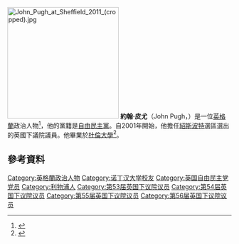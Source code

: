 [[File:John_Pugh_at_Sheffield_2011_(cropped).jpg|250px]]
'''約翰·皮尤'''（John Pugh，{{bd|1948年|6月28日}}）是一位[[英格蘭|英格蘭]]政治人物<ref>{{cite web|url=http://www.liverpooldailypost.co.uk/liverpool-news/regional-news/2008/01/08/mp-john-pugh-lands-treasury-spokesman-role-for-lib-dems-64375-20322349/|title=Liverpool Echo: Latest Liverpool and Merseyside news, sports and what's on|work=Liverpool Echo|accessdate=17 December 2014|archive-date=2012-03-25|archive-url=https://web.archive.org/web/20120325002756/http://www.liverpooldailypost.co.uk/liverpool-news/regional-news/2008/01/08/mp-john-pugh-lands-treasury-spokesman-role-for-lib-dems-64375-20322349/|dead-url=no}}</ref>，他的黨籍是[[自由民主黨_(英國)|自由民主黨]]。自2001年開始，他擔任[[紹斯波特_(英國國會選區)|紹斯波特]]選區選出的英國下議院議員。他畢業於[[杜倫大學|杜倫大學]]<ref>{{cite web|url=http://www.politics.co.uk/mps/party-politics/liberal-democrats/pugh-john-$452065.htm|title=John Pugh|work=Politics.co.uk|accessdate=17 December 2014|archive-date=2011-05-27|archive-url=https://web.archive.org/web/20110527184745/http://www.politics.co.uk/mps/party-politics/liberal-democrats/pugh-john-$452065.htm|dead-url=no}}</ref>。

==參考資料==
{{Reflist}}
{{DEFAULTSORT: Pugh, John}}
[[Category:英格蘭政治人物|Category:英格蘭政治人物]]
[[Category:诺丁汉大学校友|Category:诺丁汉大学校友]]
[[Category:英国自由民主党党员|Category:英国自由民主党党员]]
[[Category:利物浦人|Category:利物浦人]]
[[Category:第53届英国下议院议员|Category:第53届英国下议院议员]]
[[Category:第54届英国下议院议员|Category:第54届英国下议院议员]]
[[Category:第55届英国下议院议员|Category:第55届英国下议院议员]]
[[Category:第56届英国下议院议员|Category:第56届英国下议院议员]]